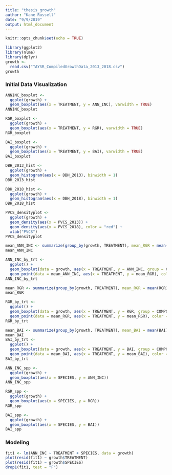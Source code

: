 ```yaml
---
title: "thesis_growth"
author: "Kane Russell"
date: "9/9/2019"
output: html_document
---
```


```r
knitr::opts_chunk$set(echo = TRUE)
```

```r
library(ggplot2)
library(nlme)
library(dplyr)
growth <- 
  read.csv("TAYSR_CompiledGrowthData_2013_2018.csv")
growth
```


### Initial Data Visualization

```r
ANNINC_boxplot <- 
  ggplot(growth) + 
  geom_boxplot(aes(x = TREATMENT, y = ANN_INC), varwidth = TRUE)
ANNINC_boxplot
```

```r
RGR_boxplot <- 
  ggplot(growth) + 
  geom_boxplot(aes(x = TREATMENT, y = RGR), varwidth = TRUE)
RGR_boxplot
```

```r
BAI_boxplot <- 
  ggplot(growth) + 
  geom_boxplot(aes(x = TREATMENT, y = BAI), varwidth = TRUE)
BAI_boxplot
```


```r
DBH_2013_hist <- 
  ggplot(growth) + 
  geom_histogram(aes(x = DBH_2013), binwidth = 1) 
DBH_2013_hist
```

```r
DBH_2018_hist <- 
  ggplot(growth) + 
  geom_histogram(aes(x = DBH_2018), binwidth = 1)
DBH_2018_hist
```

```r
PVCS_densityplot <-
  ggplot(growth) + 
  geom_density(aes(x = PVCS_2013)) + 
  geom_density(aes(x = PVCS_2018), color = "red") + 
  xlab("PVCS")
PVCS_densityplot
```


```r
mean_ANN_INC <- summarize(group_by(growth, TREATMENT), mean_RGR = mean(ANN_INC))
mean_ANN_INC
```


```r
ANN_INC_by_trt <- 
  ggplot() + 
  geom_boxplot(data = growth, aes(x = TREATMENT, y = ANN_INC, group = COMPGAP)) + 
  geom_point(data = mean_ANN_INC, aes(x = TREATMENT, y = mean_RGR), color = "red", shape = 4, size = 4)
ANN_INC_by_trt
```
```r
mean_RGR <- summarize(group_by(growth, TREATMENT), mean_RGR = mean(RGR))
mean_RGR
```


```r
RGR_by_trt <- 
  ggplot() + 
  geom_boxplot(data = growth, aes(x = TREATMENT, y = RGR, group = COMPGAP)) + 
  geom_point(data = mean_RGR, aes(x = TREATMENT, y = mean_RGR), color = "red", shape = 4, size = 4)
RGR_by_trt
```


```r
mean_BAI <- summarize(group_by(growth, TREATMENT), mean_BAI = mean(BAI))
mean_BAI
BAI_by_trt <- 
  ggplot() + 
  geom_boxplot(data = growth, aes(x = TREATMENT, y = BAI, group = COMPGAP)) + 
  geom_point(data = mean_BAI, aes(x = TREATMENT, y = mean_BAI), color = "red", shape = 4, size = 4)
BAI_by_trt
```


```r
ANN_INC_spp <- 
  ggplot(growth) + 
  geom_boxplot(aes(x = SPECIES, y = ANN_INC))
ANN_INC_spp

RGR_spp <- 
  ggplot(growth) + 
  geom_boxplot(aes(x = SPECIES, y = RGR))
RGR_spp

BAI_spp <- 
  ggplot(growth) + 
  geom_boxplot(aes(x = SPECIES, y = BAI))
BAI_spp
```



### Modeling

```r
fit1 <- lm(ANN_INC ~ TREATMENT + SPECIES, data = growth)
plot(resid(fit1) ~ growth$TREATMENT)
plot(resid(fit1) ~ growth$SPECIES)
drop1(fit1, test = "F")
```


